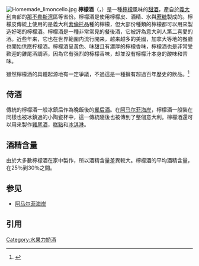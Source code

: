 [[File:Homemade_limoncello.jpg|thumb]]
'''檸檬酒'''（{{lang-it|Limoncello}}，{{IPA-it|limon'tʃɛlːo}}）是一種[[檸檬|檸檬]]風味的[[利口酒|甜酒]]，產自於[[義大利|義大利]]南部的[[那不勒斯湾|那不勒斯湾]]區等省份。檸檬酒是使用檸檬皮、酒精、水與[[蔗糖|蔗糖]]製成的。檸檬皮傳統上使用的是義大利[[索倫托|索倫托]]品種的檸檬，但大部份種類的檸檬都可以用來製造好喝的檸檬酒。檸檬酒是一種非常常見的餐後酒，它被評為意大利人第二喜愛的酒。近些年来，它也在世界範圍内流行開来，越来越多的美國，加拿大等地的餐廳也開始供應柠檬酒。檸檬酒呈黃色、味甜且有濃厚的檸檬香味，檸檬酒也是非常受歡迎的雞尾酒調酒，因為它有强烈的檸檬香味，却並没有檸檬汁本身的酸味和苦味。

雖然檸檬酒的具體起源地有一定爭議，不過這是一種擁有超過百年歷史的飲品。<ref>{{cite web|author1=洛杉磯時報|title=Taste of a thousand lemons|url=http://www.latimes.com/style/la-fo-limoncello8sep08-story.html|publisher=The Los Angeles Times|accessdate=2017-12-30|archive-date=2021-03-23|archive-url=https://web.archive.org/web/20210323160123/https://www.latimes.com/style/la-fo-limoncello8sep08-story.html|dead-url=no}}</ref>

== 侍酒 ==
傳統的檸檬酒一般冰鎮后作為晚飯後的[[餐后酒|餐后酒]]。在[[阿马尔菲海岸|阿马尔菲海岸]]，檸檬酒一般裝在同樣也被冰鎮過的小陶瓷杯中，這一傳統隨後也被傳到了整個意大利。檸檬酒還可以用來製作[[雞尾酒|雞尾酒]]，[[糕點|糕點]]和[[冰淇淋|冰淇淋]]。

== 酒精含量 ==
由於大多數檸檬酒在家中製作，所以酒精含量差異較大。檸檬酒的平均酒精含量，在25％到30％之間。

== 参见 ==
* [[阿马尔菲海岸|阿马尔菲海岸]]

== 引用 ==
<references/>

[[Category:水果力娇酒|Category:水果力娇酒]]